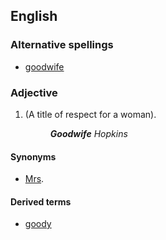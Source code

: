 ==English==
===Alternative spellings===
*[[goodwife]]
===Adjective===
{{en-adj|-}}
#(A title of respect for a woman).
#:'''''Goodwife''' Hopkins''
====Synonyms====
*[[Mrs]].
====Derived terms====
*[[goody]]